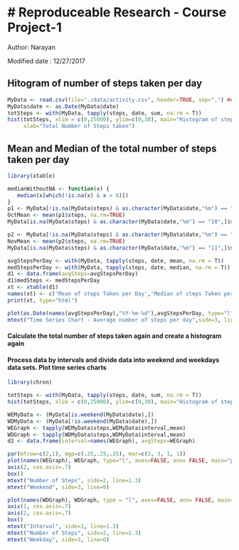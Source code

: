 # Reproduceable Research - Course Project-1
============================================
Author: Narayan

Modified date : 12/27/2017

## Hitogram of number of steps taken per day

```{r echo=FALSE}
MyData <- read.csv(file="./data/activity.csv", header=TRUE, sep=",") ## Read file
MyData$date <- as.Date(MyData$date)
totSteps <- with(MyData, tapply(steps, date, sum, na.rm = T)) 
hist(totSteps, xlim = c(0,25000), ylim=c(0,30), main="Histogram of steps taken each day", breaks=10, las=1, border="blue", col="gray", 
     xlab="Total Number of Steps taken")
```
## Mean and Median of the total number of steps taken per day

```{r showtable, results='asis', echo=FALSE}
library(xtable)

medianWithoutNA <- function(x) {
   median(x[which(!is.na(x) & x > 0)])
}
p1 <- MyData[!is.na(MyData$steps) & as.character(MyData$date,"%m") == "10",]
OctMean <- mean(p1$steps, na.rm=TRUE)
MyData[is.na(MyData$steps) & as.character(MyData$date,"%m") == "10",]$steps = OctMean

p2 <- MyData[!is.na(MyData$steps) & as.character(MyData$date,"%m") == "11",]
NovMean <- mean(p2$steps, na.rm=TRUE)
MyData[is.na(MyData$steps) & as.character(MyData$date,"%m") == "11",]$steps = NovMean 

avgStepsPerDay <- with(MyData, tapply(steps, date, mean, na.rm = T))
medStepsPerDay <- with(MyData, tapply(steps, date, median, na.rm = T))
d1 <- data.frame(avgSteps=avgStepsPerDay)
d1$medSteps <- medStepsPerDay
xt <- xtable(d1)
names(xt) <- c('Mean of steps Taken per Day','Median of steps Taken per Day')
print(xt, type="html")

plot(as.Date(names(avgStepsPerDay),"%Y-%m-%d"),avgStepsPerDay, type="l", xlab="Activity Dates", ylab="Averages steps per Day") ## Time series plot
mtext("Time Series Chart - Average number of steps per day",side=3, line=2)
```


#### Calculate the total number of steps taken again and create a histogram again
#### Process data by intervals and divide data into weekend and weekdays data sets. Plot time series charts

```{r echo=FALSE}
library(chron)

totSteps <- with(MyData, tapply(steps, date, sum, na.rm = T)) 
hist(totSteps, xlim = c(0,25000), ylim=c(0,30), main="Histogram of steps taken each day", breaks=10, las=1, border="blue", col="gray")

WEMyData <- (MyData[is.weekend(MyData$date),])
WDMyData <- (MyData[!is.weekend(MyData$date),])
WEGraph <- tapply(WEMyData$steps,WEMyData$interval,mean)
WDGraph <- tapply(WDMyData$steps,WDMyData$interval,mean)
d2 <- data.frame(interval=names(WEGraph), avgSteps=WEGraph)

par(mfrow=c(2,1), mgp=c(.25,.25,.25), mar=c(3, 3, 1, 1))
plot(names(WEGraph), WEGraph, type="l", axes=FALSE, ann= FALSE, main="par(mar=c(1, 2, 2, 1))")
axis(2, cex.axis=.7)
box()
mtext("Number of Steps", side=2, line=1.3)
mtext("Weekend", side=3, line=0)

plot(names(WDGraph), WDGraph, type = "l", axes=FALSE, ann= FALSE, main="par(mar=c(3, 2, 1, 1))")
axis(1, cex.axis=.7)
axis(2, cex.axis=.7)
box()
mtext("Interval", side=1, line=1.3)
mtext("Number of Steps", side=2, line=1.3)
mtext("Weekday", side=3, line=0)
```